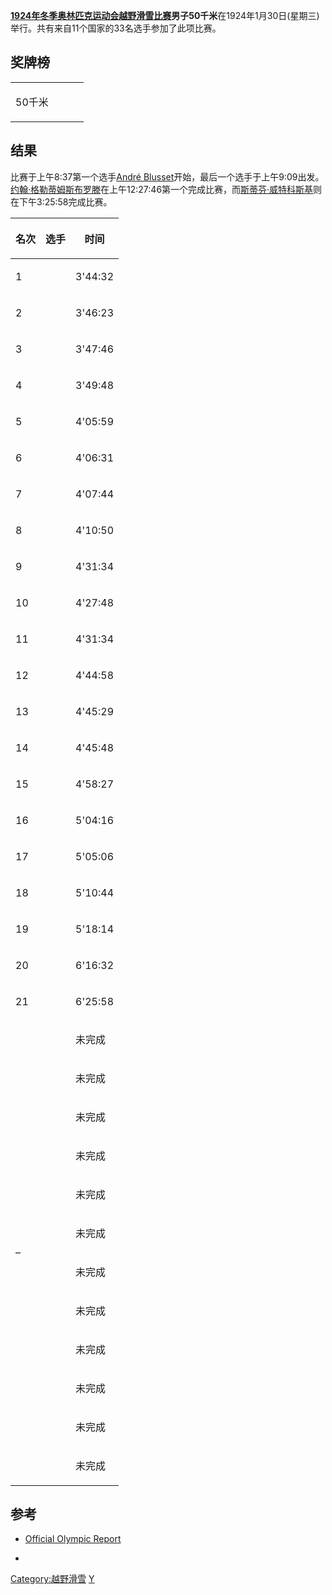 {{Cross-country skiingAt1924WinterOlympics}}
'''[[1924年冬季奥林匹克运动会越野滑雪比赛|1924年冬季奥林匹克运动会越野滑雪比赛]]男子50千米'''在1924年1月30日(星期三)举行。共有来自11个国家的33名选手参加了此项比赛。

==奖牌榜==
{| {{MedalistTable|type=项目}}
|-
| 50千米
| {{flagIOCmedalist|[[托尔莱夫·海于格|托尔莱夫·海于格]]|NOR|1924年冬季}}
| {{flagIOCmedalist|[[托拉尔夫·斯特伦斯塔德|托拉尔夫·斯特伦斯塔德]]|NOR|1924年冬季}}
| {{flagIOCmedalist|[[约翰·格勒蒂姆斯布罗滕|约翰·格勒蒂姆斯布罗滕]]|NOR|1924年冬季}}
|}

==结果==
比赛于上午8:37第一个选手[[André_Blusset|André Blusset]]开始，最后一个选手于上午9:09出发。[[约翰·格勒蒂姆斯布罗滕|约翰·格勒蒂姆斯布罗滕]]在上午12:27:46第一个完成比赛，而[[斯蒂芬·威特科斯基|斯蒂芬·威特科斯基]]则在下午3:25:58完成比赛。

{| class=wikitable style="text-align:center"
|-
! 名次 || 选手 || 时间
|- align=center bgcolor=gold
| 1 ||align=left| {{flagIOCathlete|[[托尔莱夫·海于格|托尔莱夫·海于格]]|NOR|1924年冬季}} || 3'44:32
|- align=center bgcolor=silver
| 2 ||align=left| {{flagIOCathlete|[[托拉尔夫·斯特伦斯塔德|托拉尔夫·斯特伦斯塔德]]|NOR|1924年冬季}} || 3'46:23
|- align=center bgcolor=cc9966
| 3 ||align=left| {{flagIOCathlete|[[约翰·格勒蒂姆斯布罗滕|约翰·格勒蒂姆斯布罗滕]]|NOR|1924年冬季}} || 3'47:46
|-
| 4 ||align=left| {{flagIOCathlete|[[Jon_Mårdalen|Jon Mårdalen]]|NOR|1924年冬季}} || 3'49:48
|-
| 5 ||align=left| {{flagIOCathlete|[[格尔格·佩尔松|格尔格·佩尔松]]|SWE|1924年冬季}} || 4'05:59
|-
| 6 ||align=left| {{flagIOCathlete|[[恩斯特·阿尔姆|恩斯特·阿尔姆]]|SWE|1924年冬季}} || 4'06:31
|-
| 7 ||align=left| {{flagIOCathlete|[[马蒂·赖维奥|马蒂·赖维奥]]|FIN|1924年冬季}} || 4'07:44
|-
| 8 ||align=left| {{flagIOCathlete|[[奥斯卡·林德伯格|奥斯卡·林德伯格]]|SWE|1924年冬季}} || 4'10:50
|-
| 9 ||align=left| {{flagIOCathlete|[[恩里·科里|恩里·科里]]|ITA|1924年冬季}} || 4'31:34
|-
| 10 ||align=left| {{flagIOCathlete|[[朱塞佩·盖迪纳|朱塞佩·盖迪纳]]|ITA|1924年冬季}} || 4'27:48
|-
| 11 ||align=left| {{flagIOCathlete|[[温琴·科里|温琴·科里]]|ITA|1924年冬季}} || 4'31:34
|-
| 12 ||align=left| {{flagIOCathlete|[[斯蒂芬·黑瓦克|斯蒂芬·黑瓦克]]|TCH|1924年冬季}} || 4'44:58
|-
| 13 ||align=left| {{flagIOCathlete|[[贝尼尼奥·费拉拉|贝尼尼奥·费拉拉]]|ITA|1924年冬季}} || 4'45:29
|-
| 14 ||align=left| {{flagIOCathlete|[[安东尼·戈特施泰因|安东尼·戈特施泰因]]|TCH|1924年冬季}} || 4'45:48
|-
| 15 ||align=left| {{flagIOCathlete|[[Edouard_Pouteil-Noble|Edouard Pouteil-Noble]]|FRA|1924年冬季}} || 4'58:27
|-
| 16 ||align=left| {{flagIOCathlete|[[安德鲁·佩林|安德鲁·佩林]]|FRA|1924年冬季}} || 5'04:16
|-
| 17 ||align=left| {{flagIOCathlete|[[约瑟夫·涅梅茨基|约瑟夫·涅梅茨基]]|TCH|1924年冬季}} || 5'05:06
|-
| 18 ||align=left| {{flagIOCathlete|[[André_Médy|André Médy]]|FRA|1924年冬季}} || 5'10:44
|-
| 19 ||align=left| {{flagIOCathlete|[[奥尔德日赫·科拉尔|奥尔德日赫·科拉尔]]|TCH|1924年冬季}} || 5'18:14
|-
| 20 ||align=left| {{flagIOCathlete|[[费伦茨·涅梅特_(越野滑雪)|费伦茨·涅梅特]]|HUN|1924年冬季}} || 6'16:32
|-
| 21 ||align=left| {{flagIOCathlete|[[斯蒂芬·威特科斯基|斯蒂芬·威特科斯基]]|POL|1924年冬季}} || 6'25:58
|-
|rowspan=12| – ||align=left| {{flagIOCathlete|[[佩尔-埃里克·赫德隆|佩尔-埃里克·赫德隆]]|SWE|1924年冬季}} || 未完成
|-
|align=left| {{flagIOCathlete|[[塔帕尼·尼古|塔帕尼·尼古]]|FIN|1924年冬季}} || 未完成
|-
|align=left| {{flagIOCathlete|[[André_Blusset|André Blusset]]|FRA|1924年冬季}} || 未完成
|-
|align=left| {{flagIOCathlete|[[埃尔基·凯梅雷宁|埃尔基·凯梅雷宁]]|FIN|1924年冬季}} || 未完成
|-
|align=left| {{flagIOCathlete|[[Simon_Julen|Simon Julen]]|SUI|1924年冬季}} || 未完成
|-
|align=left| {{flagIOCathlete|[[Dušan_Zinaja|Dušan Zinaja]]|YUG|1924年冬季}} || 未完成
|-
|align=left| {{flagIOCathlete|[[Roberts_Plūme|Roberts Plūme]]|LAT|1924年冬季}} || 未完成
|-
|align=left| {{flagIOCathlete|[[Mirko_Pandaković|Mirko Pandaković]]|YUG|1924年冬季}} || 未完成
|-
|align=left| {{flagIOCathlete|[[汉斯·赫尔曼|汉斯·赫尔曼]]|SUI|1924年冬季}} || 未完成
|-
|align=left| {{flagIOCathlete|[[兹登科·什维盖伊|兹登科·什维盖伊]]|YUG|1924年冬季}} || 未完成
|-
|align=left| {{flagIOCathlete|[[Adolf_Aufdenblatten|Adolf Aufdenblatten]]|SUI|1924年冬季}} || 未完成
|-
|align=left| {{flagIOCathlete|[[安东·科林|安东·科林]]|FIN|1924年冬季}} || 未完成
|}

==参考==
*[https://web.archive.org/web/20080410085129/http://www.la84foundation.org/6oic/OfficialReports/1924/1924.pdf Official Olympic Report]
* {{cite web | last = Wudarski | first = Pawel | year = 1999 | url = http://olympic.w.interia.pl/ | title = Wyniki Igrzysk Olimpijskich | accessdate = 16 May 2008 | archive-date = 2007-06-19 | archive-url = https://web.archive.org/web/20070619232111/http://www.skateresults.com/skater/show/1177 | dead-url = no }} {{Pl icon}}

{{Footer Olympic Champions 50km Cross Country}}

{{DEFAULTSORT:Cross-Country Skiing At The 1924 Winter Olympics - Men's 50 Km}}
[[Category:越野滑雪|Category:越野滑雪]]
[[Category:1924年冬季奥林匹克运动会赛事|Y]]